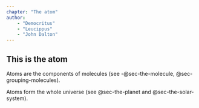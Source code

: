 ```yaml
---
chapter: "The atom"
author:
    - "Democritus"
    - "Leucippus"
    - "John Dalton"
---
```


## This is the **atom** {#sec-the-atom}

Atoms are the components of molecules (see -@sec-the-molecule, @sec-grouping-molecules).

Atoms form the whole universe (see @sec-the-planet and @sec-the-solar-system).